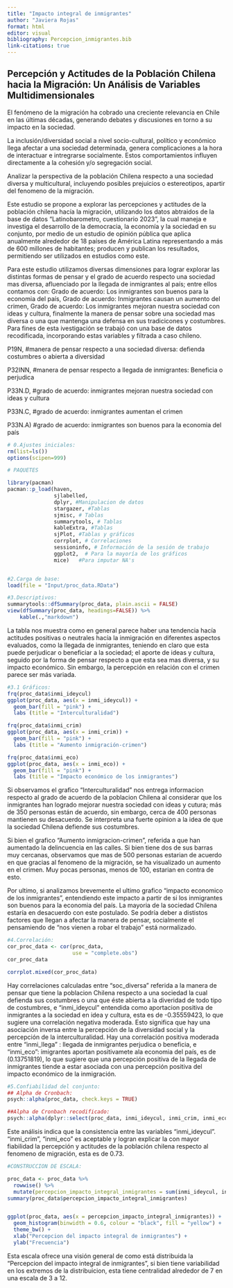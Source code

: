 ```yaml
---
title: "Impacto integral de inmigrantes"
author: "Javiera Rojas"
format: html
editor: visual
bibliography: Percepcion_inmigrantes.bib
link-citations: true 
---
```


## Percepción y Actitudes de la Población Chilena hacia la Migración: Un Análisis de Variables Multidimensionales

El fenómeno de la migración ha cobrado una creciente relevancia en Chile en las últimas décadas, generando debates y discusiones en torno a su impacto en la sociedad.

La inclusión/diversidad social a nivel socio-cultural, político y económico llega afectar a una sociedad determinada, genera complicaciones a la hora de interactuar e intregrarse socialmente. Estos comportamientos influyen directamente a la cohesión y/o segregación social.

Analizar la perspectiva de la población Chilena respecto a una sociedad diversa y multicultural, incluyendo posibles prejuicios o estereotipos, apartir del fenomeno de la migración.

Este estudio se propone a explorar las percepciones y actitudes de la población chilena hacía la migración, utilizando los datos abtraidos de la base de datos "Latinobarometro, cuestionario 2023", la cual maneja e investiga el desarrollo de la democracia, la economía y la sociedad en su conjunto, por medio de un estudio de opinión pública que aplica anualmente alrededor de 18 países de América Latina representando a más de 600 millones de habitantes; producen y publican los resultados, permitiendo ser utilizados en estudios como este.

Para este estudio utilizamos diversas dimensiones para lograr explorar las distintas formas de pensar y el grado de acuerdo respecto una sociedad mas diversa, afluenciado por la llegada de inmigrantes al país; entre ellos contamos con: Grado de acuerdo: Los inmigrantes son buenos para la economia del país, Grado de acuerdo: Inmigrantes causan un aumento del crimen, Grado de acuerdo: Los inmigrantes mejoran nuestra sociedad con ideas y cultura, finalmente la manera de pensar sobre una sociedad mas diversa o una que mantenga una defensa en sus tradicicones y costumbres. Para fines de esta ivestigación se trabajó con una base de datos recodificada, incorporando estas variables y filtrada a caso chileno.

P19N, #manera de pensar respecto a una sociedad diversa: defienda costumbres o abierta a diversidad

P32INN, #manera de pensar respecto a llegada de inmigrantes: Beneficia o perjudica

P33N.D, #grado de acuerdo: inmigrantes mejoran nuestra sociedad con ideas y cultura

P33N.C, #grado de acuerdo: inmigrantes aumentan el crimen

P33N.A) #grado de acuerdo: inmigrantes son buenos para la economia del país

```r
# 0.Ajustes iniciales:
rm(list=ls())
options(scipen=999)
```

```r
# PAQUETES

library(pacman)
pacman::p_load(haven,
               sjlabelled,
               dplyr, #Manipulacion de datos
               stargazer, #Tablas
               sjmisc, # Tablas
               summarytools, # Tablas
               kableExtra, #Tablas
               sjPlot, #Tablas y gráficos
               corrplot, # Correlaciones
               sessioninfo, # Información de la sesión de trabajo
               ggplot2,  # Para la mayoría de los gráficos
               mice)   #Para imputar NA's



```

```r
#2.Carga de base:
load(file = "Input/proc_data.RData")
```

```r
#3.Descriptivos:
summarytools::dfSummary(proc_data, plain.ascii = FALSE)
view(dfSummary(proc_data, headings=FALSE)) %>%
    kable(.,"markdown")
```

La tabla nos muestra como en general parece haber una tendencia hacía actitudes positivas o neutrales hacía la inmigración en diferentes aspectos evaluados, como la llegada de inmigrantes, teniendo en claro que esta puede perjudicar o beneficiar a la sociedad; el aporte de ideas y cultura, seguido por la forma de pensar respecto a que esta sea mas diversa, y su impacto económico. Sin embargo, la percepción en relación con el crimen parece ser más variada.

```r
#3.1 Gráficos:
frq(proc_data$inmi_ideycul)
ggplot(proc_data, aes(x = inmi_ideycul)) +
  geom_bar(fill = "pink") + 
  labs (title = "Interculturalidad")

frq(proc_data$inmi_crim)
ggplot(proc_data, aes(x = inmi_crim)) +
  geom_bar(fill = "pink") + 
  labs (title = "Aumento inmigración-crimen")

frq(proc_data$inmi_eco)
ggplot(proc_data, aes(x = inmi_eco)) +
  geom_bar(fill = "pink") + 
  labs (title = "Impacto económico de los inmigrantes")
```

Si observamos el grafico "Interculturalidad" nos entrega informacion respecto al grado de acuerdo de la poblacion Chilena al considerar que los inmigrantes han logrado mejorar nuestra sociedad con ideas y cutura; más de 350 personas están de acuerdo, sin embargo, cerca de 400 personas mantienen su desacuerdo. Se interpreta una fuerte opinion a la idea de que la sociedad Chilena defiende sus costumbres.

Si bien el grafico "Aumento inmigracion-crimen", referida a que han aumentado la delincuencia en las calles. Si bien tiene dos de sus barras muy cercanas, observamos que mas de 500 personas estarian de acuerdo en que gracias al fenomeno de la migración, se ha visualizado un aumento en el crimen. Muy pocas personas, menos de 100, estarian en contra de esto.

Por ultimo, si analizamos brevemente el ultimo grafico "impacto economico de los inmigrantes", entendiendo este impacto a partir de si los inmigrantes son buenos para la economia del país. La mayoria de la sociedad Chilena estaría en desacuerdo con este postulado. Se podría deber a dististos factores que llegan a afectar la manera de pensar, socialmente el pensamiendo de "nos vienen a robar el trabajo" está normalizado.

```r
#4.Correlación:
cor_proc_data <- cor(proc_data,
                     use = "complete.obs")
cor_proc_data

corrplot.mixed(cor_proc_data)

```

Hay correlaciones calculadas entre "soc_diversa" referida a la manera de pensar que tiene la poblacion Chilena respecto a una sociedad la cual defienda sus costumbres o una que éste abierta a la diveridad de todo tipo de costumbres, e "inmi_ideycul" entendida como aportacion positiva de inmigrantes a la sociedad en idea y cultura, esta es de -0.35559423, lo que sugiere una correlación negativa moderada. Esto significa que hay una asociación inversa entre la percepción de la diversidad social y la percepción de la interculturalidad. Hay una correlación positiva moderada entre "inmi_llega" : llegada de inmigrantes perjudica o beneficia, e "inmi_eco": imigrantes aportan positivamete ala economia del país, es de (0.13751819), lo que sugiere que una percepción positiva de la llegada de inmigrantes tiende a estar asociada con una percepción positiva del impacto económico de la inmigración.

```r
#5.Confiabilidad del conjunto:
## Alpha de Cronbach:
psych::alpha(proc_data, check.keys = TRUE)

##Alpha de Cronbach recodificado:
psych::alpha(dplyr::select(proc_data, inmi_ideycul, inmi_crim, inmi_eco),check.keys = TRUE)

```

Este análisis indica que la consistencia entre las variables "inmi_ideycul". "inmi_crim", "inmi_eco" es aceptable y logran explicar la con mayor fiabilidad la percepción y actitudes de la población chilena respecto al fenomeno de migración, esta es de 0.73.

```r
#CONSTRUCCION DE ESCALA:

proc_data <- proc_data %>% 
  rowwise() %>% 
  mutate(percepcion_impacto_integral_inmigrantes = sum(inmi_ideycul, inmi_crim, inmi_eco))
summary(proc_data$percepcion_impacto_integral_inmigrantes)


ggplot(proc_data, aes(x = percepcion_impacto_integral_inmigrantes)) +
  geom_histogram(binwidth = 0.6, colour = "black", fill = "yellow") +  
  theme_bw() +
  xlab("Percepcion del impacto integral de inmigrantes") +
  ylab("Frecuencia")
```

Esta escala ofrece una visión general de como está distribuida la "Percepcion del impacto integral de inmigrantes", si bien tiene variabilidad en los extremos de la distribuicion, esta tiene centralidad alrededor de 7 en una escala de 3 a 12.
